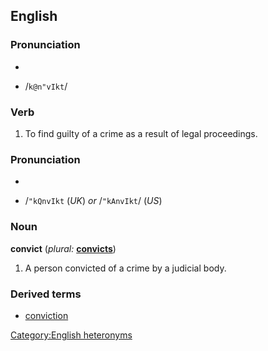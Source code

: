 ==English==

===Pronunciation===
*{{IPA|/kənˈvɪkt/}}
*{{SAMPA}} /<tt>k@n"vIkt</tt>/

=== Verb ===
{{en-infl-reg-consonant|convict||}}
# To find guilty of a crime as a result of legal proceedings.

===Pronunciation===
*{{IPA|/ˈkɒnvɪkt/ (''UK'') ''or'' /ˈkɑnvɪkt/ (''US'')}}
*{{SAMPA}} /<tt>"kQnvIkt</tt> (''UK'') ''or'' /<tt>"kAnvIkt</tt>/ (''US'')

=== Noun ===
'''convict''' (''plural:'' '''[[convicts]]''')
# A person convicted of a crime by a judicial body.

===Derived terms===
*[[conviction]]

[[Category:English heteronyms]]
